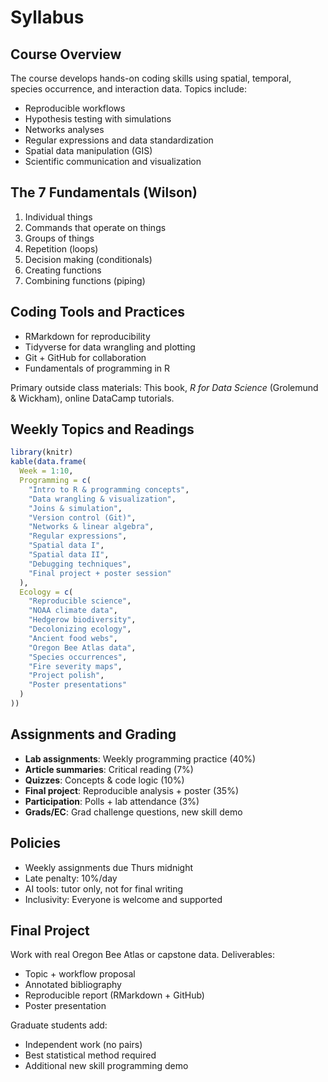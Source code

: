# Syllabus


## Course Overview

The course develops hands-on coding skills using spatial, temporal, species occurrence, and interaction data. Topics include:

- Reproducible workflows
- Hypothesis testing with simulations
- Networks analyses
- Regular expressions and data standardization
- Spatial data manipulation (GIS)
- Scientific communication and visualization

## The 7 Fundamentals (Wilson)

1. Individual things  
2. Commands that operate on things  
3. Groups of things  
4. Repetition (loops)  
5. Decision making (conditionals)  
6. Creating functions  
7. Combining functions (piping)

## Coding Tools and Practices
- RMarkdown for reproducibility
- Tidyverse for data wrangling and plotting
- Git + GitHub for collaboration
- Fundamentals of programming in R

Primary outside class materials: This book, *R for Data Science* (Grolemund & Wickham), online DataCamp tutorials.

## Weekly Topics and Readings

```r
library(knitr)
kable(data.frame(
  Week = 1:10,
  Programming = c(
    "Intro to R & programming concepts",
    "Data wrangling & visualization",
    "Joins & simulation",
    "Version control (Git)",
    "Networks & linear algebra",
    "Regular expressions",
    "Spatial data I",
    "Spatial data II",
    "Debugging techniques",
    "Final project + poster session"
  ),
  Ecology = c(
    "Reproducible science",
    "NOAA climate data",
    "Hedgerow biodiversity",
    "Decolonizing ecology",
    "Ancient food webs",
    "Oregon Bee Atlas data",
    "Species occurrences",
    "Fire severity maps",
    "Project polish",
    "Poster presentations"
  )
))
```


## Assignments and Grading

- **Lab assignments**: Weekly programming practice (40%)
- **Article summaries**: Critical reading (7%)
- **Quizzes**: Concepts & code logic (10%)
- **Final project**: Reproducible analysis + poster (35%)
- **Participation**: Polls + lab attendance (3%)
- **Grads/EC**: Grad challenge questions, new skill demo

## Policies
- Weekly assignments due Thurs midnight  
- Late penalty: 10%/day  
- AI tools: tutor only, not for final writing  
- Inclusivity: Everyone is welcome and supported

## Final Project
Work with real Oregon Bee Atlas or capstone data. Deliverables:

- Topic + workflow proposal
- Annotated bibliography
- Reproducible report (RMarkdown + GitHub)
- Poster presentation

Graduate students add:

- Independent work (no pairs)
- Best statistical method required
- Additional new skill programming demo